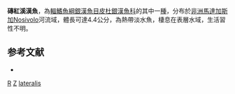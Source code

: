 {{Speciesbox 
| taxon = Rheocles lateralis
| status = DD
| status_system = IUCN3.1
| authority = [[Stiassny|Stiassny]] & [[Reinthal|Reinthal]], 1992
| synonyms = 
}}
'''磚紅溪漢魚'''，為[[輻鰭魚綱|輻鰭魚綱]][[銀漢魚目|銀漢魚目]][[皮杜銀漢魚科|皮杜銀漢魚科]]的其中一[[種|種]]，分布於[[非洲|非洲]][[馬達加斯加|馬達加斯加]]Nosivolo河流域，體長可達4.4公分，為熱帶淡水魚，棲息在表層水域，生活習性不明。

==参考文献==
*{{FishBase_species|genus=Rheocles|species=lateralis|year=2016|month=5}}

{{Taxonbar}}

[[Category:1992年描述的鱼类|R]]
[[Category:IUCN红色名录数据缺乏物种|Z]]
[[Category:溪漢魚屬|lateralis]]